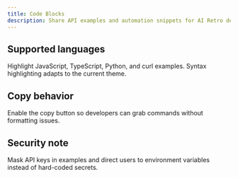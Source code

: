 ```yaml
---
title: Code Blocks
description: Share API examples and automation snippets for AI Retro developers.
---
```


## Supported languages

Highlight JavaScript, TypeScript, Python, and curl examples. Syntax highlighting adapts to the current theme.

## Copy behavior

Enable the copy button so developers can grab commands without formatting issues.

## Security note

Mask API keys in examples and direct users to environment variables instead of hard-coded secrets.

